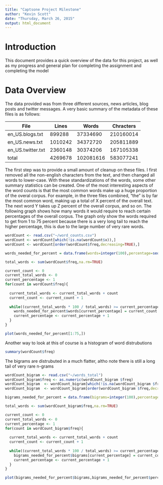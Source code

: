 ```yaml
---
title: "Captsone Project Milestone"
author: "Kevin Scott"
date: "Thursday, March 26, 2015"
output: html_document
---
```


# Introduction
This document provides a quick overview of the data for this project, as well as my progress and general plan for completing the assignment and completing the model

# Data Overview
The data provided was from three different sources, news articles, blog posts and twitter messages.  A very basic summary of the metadata of these files is as follows:

File  | Lines | Words | Chracters
------------- | -------------| -------------| -------------
en_US.blogs.txt  | 899288 | 37334690 | 210160014
en_US.news.txt | 1010242 | 34372720 | 205811889
en_US.twitter.txt  | 2360148 | 30374206 | 167105338
total | 4269678 | 102081616 | 583077241

The first step was to provide a small amount of cleanup on these files.  I first removed all the non-english characters from the text, and then changed all words to lower-case.  With these standardizations of the words, some other summary statistics can be created.  One of the most interesting aspects of the word counts is that the most common words make up a huge proportion of the overal corpus.  For example, in the three files combined, "the" is by far the most common word, making up a total of X percent of the overall text.  The next word Y takes up Z percent of the overall corpus, and so on.  The following graph shows how many words it would require to reach certain percentages of the overall corpus.  The graph only show the words required to get from 1 to 75 percent because there is a very long tail to reach the higher percentage, this is due to the large number of very rare words.
```r
wordCount <- read.csv("~/word_counts.csv")
wordCount <- wordCount[which(!is.na(wordCount$x)),]
wordCount <- wordCount[order(wordCount$freq,decreasing=TRUE),]

words_needed_for_percent = data.frame(words=integer(100),percentage=seq(1:100))

total_words <- sum(wordCount$freq,na.rm=TRUE)

current_count <- 0
current_total_words <- 0
current_percentage <- 1
for(count in wordCount$freq){
  
  current_total_words <- current_total_words + count
  current_count <- current_count + 1
  
  while((current_total_words * 100 / total_words) >= current_percentage && current_percentage <= 100){
    words_needed_for_percent$words[current_percentage] = current_count
    current_percentage <- current_percentage + 1
  }
}

plot(words_needed_for_percent[1:75,])

```
Another way to look at this of course is a histogram of word distrubutions
```r
summary(wordCount$freq)
```

The bigrams are distrubuted in a much flatter, altho note there is still a long tail of very rare n-grams
```r
wordCount_bigram <- read.csv("~/words_total")
wordCount_bigram$freq <- as.numeric(wordCount_bigram $freq)
wordCount_bigram  <- wordCount_bigram[which(!is.na(wordCount_bigram $freq)),]
wordCount_bigram  <- wordCount_bigram[order(wordCount_bigram $freq,decreasing=TRUE),]

bigrams_needed_for_percent = data.frame(bigrams=integer(100),percentage=seq(1:100))

total_words <- sum(wordCount_bigram$freq,na.rm=TRUE)

current_count <- 0
current_total_words <- 0
current_percentage <- 1
for(count in wordCount_bigram$freq){
  
  current_total_words <- current_total_words + count
  current_count <- current_count + 1
  
  while((current_total_words * 100 / total_words) >= current_percentage){
    bigrams_needed_for_percent$bigrams[current_percentage] = current_count
    current_percentage <- current_percentage + 1
  }
}

plot(bigrams_needed_for_percent$bigrams,bigrams_needed_for_percent$percentage,xlab="Bigrams Needed",col="red")

```